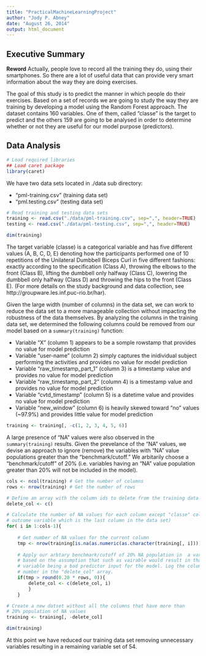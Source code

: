 ```yaml
---
title: "PracticalMachineLearningProject"
author: "Jody P. Abney"
date: "August 26, 2014"
output: html_document
---
```


## Executive Summary
**Reword** Actually, people love to record all the training they do, using their smartphones. So there are a lot of useful data that can provide very smart information about the way they are doing exercises.

The goal of this study is to predict the manner in which people do their exercises. Based on a set of records we are going to study the way they are training by developing a model using the Random Forest approach. The dataset contains 160 variables. One of them, called "classe" is the target to predict and the others 159 are going to be analysed in order to determine whether or not they are useful for our model purpose (predictors).


## Data Analysis
```r
# Load required libraries
## Load caret package
library(caret)
```

We have two data sets located in ./data sub directory: 

* "pml-training.csv" (training data set)
* "pml.testing.csv" (testing data set)

```r
# Read training and testing data sets
training <- read.csv("./data/pml-training.csv", sep=",", header=TRUE)
testing <- read.csv("./data/pml-testing.csv", sep=",", header=TRUE)

dim(training)
```

The target variable (classe) is a categorical variable and has five different values (A, B, C, D, E) denoting how the participants performed one of 10 repetitions of the Unilateral Dumbbell Biceps Curl in five different fashions: exactly according to the specification (Class A), throwing the elbows to the front (Class B), lifting the dumbbell only halfway (Class C), lowering the dumbbell only halfway (Class D) and throwing the hips to the front (Class E). (For more details on the study background and data collection, see http://groupware.les.inf.puc-rio.br/har).

Given the large width (number of columns) in the data set, we can work to reduce the data set to a more manageable collection without impacting the robustness of the data themselves. By analyzing the columns in the training data set, we determined the following columns could be removed from our model based on a `summary(training)` function:

* Variable "X" (column 1) appears to be a somple rowstamp that provides no value for model prediction
* Variable "user-name" (column 2) simply captures the inidividual subject performing the activities and provides no value for model prediction
* Variable "raw_timestamp_part_1" (column 3) is a timestamp value and provides no value for model prediction
* Variable "raw_timestamp_part_2" (column 4) is a timestamp value and provides no value for model prediction
* Variable "cvtd_timestamp" (column 5) is a datetime value and provides no value for model prediction
* Variable "new_window" (column 6) is heavily skewed toward "no" values (~97.9%) and provides little value for model prediction

```r
training <- training[, -c(1, 2, 3, 4, 5, 6)]
```

A large presence of "NA" values were also observed in the `summary(training)` results. Given the prevelance of the "NA" values, we devise an approach to ignore (remove) the variables with "NA" value populations greater than the "benchmark/cutoff." We arbitarily choose a "benchmark/cutoff" of 20% (i.e. variables having an "NA" value population greater than 20% will not be included in the model).

```r

cols <- ncol(training) # Get the number of columns
rows <- nrow(training) # Get the number of rows

# Define an array with the column ids to delete from the training data set
delete_col <- c()

# Calculate the number of NA values for each column except "classe" column (our 
# outcome variable which is the last column in the data set)
for( i in 1:cols-1){
    
    # Get number of NA values for the current column
    tmp <- nrow(training[is.na(as.numeric(as.character(training[, i]))), ])
    
    # Apply our arbtary benchmark/cutoff of 20% NA population in  a variable
    # based on the assumption that such as vairable would result in that 
    # variable being a bad predictor input for the model. Log the column
    # number in the "delete_col" array.
    if(tmp > round(0.20 * rows, 0)){
        delete_col <- c(delete_col, i)
        }   
    }

# Create a new datset without all the columns that have more than 
# 20% population of NA values
training <- training[, -delete_col]

dim(training)
```

At this point we have reduced our training data set removing unnecessary variables resulting in a remaining variable set of 54.

